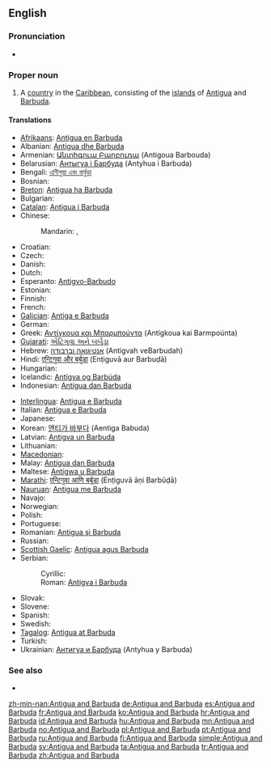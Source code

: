 {{wikipedia}}
==English==

===Pronunciation===
* {{audio|en-us-Antigua and Barbuda.ogg|Audio (US)}}

===Proper noun===
{{en-proper noun|head=[[Antigua]] [[and]] [[Barbuda]]}}

# A [[country]] in the [[Caribbean]], consisting of the [[island]]s of [[Antigua]] and [[Barbuda]].

====Translations====
{{trans-top|Country}}
* [[Afrikaans]]: [[Antigua en Barbuda]]
* Albanian: [[Antigua dhe Barbuda]]
* Armenian: [[Անտիգուա Բարբուդա]] (Antigoua Barbouda)
* Belarusian: [[Антыгуа і Барбуда]] (Antyhua i Barbuda)
* Bengali: [[এন্টিগুয়া এবং বার্বুডা]]
* Bosnian: {{t-|bs|Antigva i Barbuda|f}}
* [[Breton]]: [[Antigua ha Barbuda]]
* Bulgarian: {{t-|bg|Антигуа и Барбуда|tr=Antigua i Barbuda}}
* [[Catalan]]: [[Antigua i Barbuda]]
* Chinese:
*: Mandarin: {{t-|cmn|安提瓜島和巴布達|sc=Hani}}, {{t-|cmn|安提瓜岛和巴布达|tr=Āntíguā hé Bābùdá|sc=Hani}}
* Croatian: {{t+|hr|Antigva i Barbuda}}
* Czech: {{t+|cs|Antigua a Barbuda}}
* Danish: {{t-|da|Antigua og Barbuda}}
* Dutch: {{t+|nl|Antigua en Barbuda}}
* Esperanto: [[Antigvo-Barbudo]]
* Estonian: {{t-|et|Antigua ja Barbuda}}
* Finnish: {{t+|fi|Antigua ja Barbuda}}
* French: {{t+|fr|Antigua-et-Barbuda}}
* [[Galician]]: [[Antiga e Barbuda]]
* German: {{t+|de|Antigua und Barbuda|n}}
* Greek: [[Αντίγκουα και Μπαρμπούντα]] (Antígkoua kai Barmpoúnta) {{f}}
* [[Gujarati]]: [[એંટિગુવા અને બર્બુડા]]
* Hebrew: [[אנטיגואה וברבודה]] (Antigvah veBarbudah)
* Hindi: [[एन्टिगुवा और बर्बुडा]] (Enṭiguvā aur Barbuḍā)
* Hungarian: {{t+|hu|Antigua és Barbuda}}
* Icelandic: [[Antígva og Barbúda]]
* Indonesian: [[Antigua dan Barbuda]]
{{trans-mid}}
* [[Interlingua]]: [[Antigua e Barbuda]]
* Italian: [[Antigua e Barbuda]]
* Japanese: {{t-|ja|アンティグア・バーブーダ|tr=Antigua Bābūda}}
* Korean: [[앤티가 바부다]] (Aentiga Babuda)
* Latvian: [[Antigva un Barbuda]]
* Lithuanian: {{t+|lt|Antigva ir Barbuda|xs=Lithuanian}}
* [[Macedonian]]: {{t|mk|Антигва и Барбуда|f|tr=Antígva i Barbúda}}
* Malay: [[Antigua dan Barbuda]]
* Maltese: [[Antigwa u Barbuda]]
* [[Marathi]]: [[एन्टिगुवा आणि बर्बूडा]] (Enṭiguvā āṇi Barbūḍā)
* [[Nauruan]]: [[Antigua me Barbuda]]
* Navajo: {{tø|nv|Antíígwa dóó Hashkʼaan Bikéyah Yázhí}}
* Norwegian: {{t+|no|Antigua og Barbuda}}
* Polish: {{t+|pl|Antigua i Barbuda|f}}
* Portuguese: {{t+|pt|Antígua e Barbuda}}
* Romanian: [[Antigua şi Barbuda]] {{f}}
* Russian: {{t-|ru|Антигуа и Барбуда|tr=Antigua i Barbuda}}
* [[Scottish Gaelic]]: [[Antigua agus Barbuda]]
* Serbian:
*: Cyrillic: {{t|sr|Антигва и Барбуда|sc=Cyrl}}
*: Roman: [[Antigva i Barbuda]]
* Slovak: {{t-|sk|Antigua a Barbuda}}
* Slovene: {{t+|sl|Antigva in Barbuda}}
* Spanish: {{t+|es|Antigua y Barbuda}}
* Swedish: {{t+|sv|Antigua och Barbuda}}
* [[Tagalog]]: [[Antigua at Barbuda]]
* Turkish: {{t+|tr|Antigua ve Barbuda}}
* Ukrainian: [[Антигуа и Барбуда]] (Antyhua y Barbuda)
{{trans-bottom}}

===See also===
* {{list|en|countries}}

[[zh-min-nan:Antigua and Barbuda]]
[[de:Antigua and Barbuda]]
[[es:Antigua and Barbuda]]
[[fr:Antigua and Barbuda]]
[[ko:Antigua and Barbuda]]
[[hr:Antigua and Barbuda]]
[[id:Antigua and Barbuda]]
[[hu:Antigua and Barbuda]]
[[mn:Antigua and Barbuda]]
[[no:Antigua and Barbuda]]
[[pl:Antigua and Barbuda]]
[[pt:Antigua and Barbuda]]
[[ru:Antigua and Barbuda]]
[[fi:Antigua and Barbuda]]
[[simple:Antigua and Barbuda]]
[[sv:Antigua and Barbuda]]
[[ta:Antigua and Barbuda]]
[[tr:Antigua and Barbuda]]
[[zh:Antigua and Barbuda]]